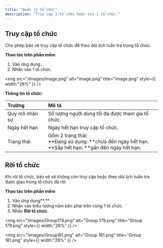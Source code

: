 ```yaml
---
title: "Quản lý tổ chức"
description: "Truy cập 1 tổ chức hoặc rời 1 tổ chức."
---
```


## Truy cập tổ chức

Cho phép bảo vệ truy cập tổ chức để theo dõi lịch tuần tra trong tổ chức.

**Thao tác trên phần mềm**

1. Vào ứng dụng. 
2. Nhấn vào 1 tổ chức.

<img
  src="/images/image.png"
  alt="image.png"
  title="image.png"
  style={{ width:"28%" }}
/>

**Thông tin tổ chức:**

| Trường         | Mô tả                                                                                                               |
| :------------- | :------------------------------------------------------------------------------------------------------------------ |
| Quy mô nhân sự | Số lượng người dùng tối đa được tham gia tổ chức.                                                                   |
| Ngày hết hạn   | Ngày hết hạn truy cập tổ chức.                                                                                      |
| Trạng thái     | Gồm 2 trạng thái:<br />\*\*Đang sử dụng: \*\*chưa đến ngày hết hạn.<br />\*\*Sắp hết hạn: \*\*gần đến ngày hết hạn. |

## Rời tổ chức

Khi rời tổ chức, bảo vệ sẽ không còn truy cập hoặc theo dõi lịch tuần tra được giao trong tổ chức đã rời.

**Thao tác trên phần mềm**

1. Vào ứng dụng\*\*.\*\* 
2. Nhấn vào biểu tượng nằm bên phải trên cùng 1 tổ chức.
3. Nhấn **Rời tổ chức**.

<img
  src="/images/Group179.png"
  alt="Group 179.png"
  title="Group 179.png"
  style={{ width:"28%" }}
/>

<img
  src="/images/Group181.png"
  alt="Group 181.png"
  title="Group 181.png"
  style={{ width:"28%" }}
/>